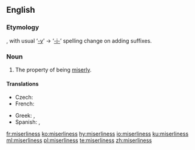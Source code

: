 ==English==

===Etymology===
{{suffix|miserly|ness|lang=en}}, with usual ‘[[-y]]’ → ‘[[-i-]]’ spelling change on adding suffixes.

===Noun===
{{en-noun|-}}

# The property of being [[miserly]].

====Translations====
{{trans-top|property of being miserly}}
* Czech: {{t|cs|lakota|f}}
* French: {{t+|fr|avarice|f}}
{{trans-mid}}
* Greek: {{t+|el|τσιγκουνιά|f}}, {{t+|el|φιλαργυρία|f}}
* Spanish: {{t|es|avaricia|f}}, {{t|es|tacañería|f}}
{{trans-bottom}}

[[fr:miserliness]]
[[ko:miserliness]]
[[hy:miserliness]]
[[io:miserliness]]
[[ku:miserliness]]
[[ml:miserliness]]
[[pl:miserliness]]
[[te:miserliness]]
[[zh:miserliness]]